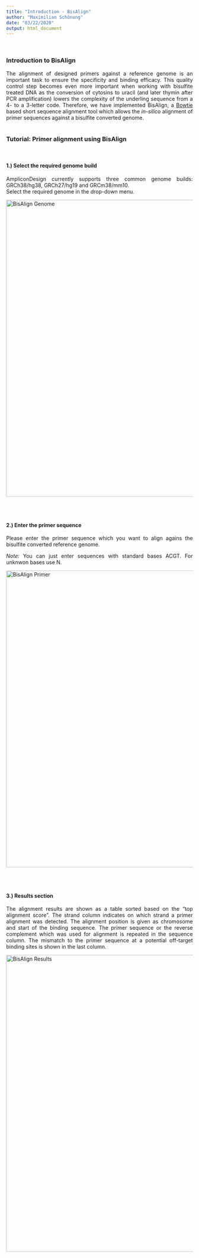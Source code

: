 ```yaml
---
title: "Introduction - BisAlign"
author: "Maximilian Schönung"
date: "03/22/2020"
output: html_document
---
```



<style>
body {
text-align: justify}
</style>

<br>

### Introduction to BisAlign

The alignment of designed primers against a reference genome is an important task to ensure the specificity and binding efficacy. This quality control step becomes even more important when working with bisulfite treated DNA as the conversion of cytosins to uracil (and later thymin after PCR amplification) lowers the complexity of the underling sequence from a 4- to a 3-letter code. Therefore, we have implemented BisAlign, a [Bowtie](https://genomebiology.biomedcentral.com/articles/10.1186/gb-2009-10-3-r25) based short sequence alignment tool which allows the *in-silico* alignment of primer sequences against a bisulfite converted genome.
<br>
<br>

### Tutorial: Primer alignment using BisAlign 

<br>

#### 1.) Select the required genome build
AmpliconDesign currently supports three common genome builds: GRCh38/hg38, GRCh27/hg19 and GRCm38/mm10. <br>
Select the required genome in the drop-down menu. 

<img src="bisalign1.png" alt="BisAlign Genome" width="800" />

<br>
<br>

#### 2.) Enter the primer sequence
Please enter the primer sequence which you want to align agains the bisulfite converted reference genome. <br>

*Note:*  You can just enter sequences with standard bases ACGT. For unknwon bases use N. 

<img src="bisalign2.png" alt="BisAlign Primer" width="800" />

<br>
<br>


#### 3.) Results section
The alignment results are shown as a table sorted based on the "top alignment score". The strand column indicates on which strand a primer alignment was detected. The alignment position is given as chromosome and start of the binding sequence. The primer sequence or the reverse complement which was used for alignment is repeated in the sequence column. The mismatch to the primer sequence at a potential off-target binding sites is shown in the last column.
<br>

<img src="bisalign3.png" alt="BisAlign Results" width="800" />

<br>

